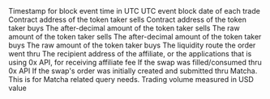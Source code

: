 <ParamField path="contract_address">

</ParamField>
<ParamField path="block_time">
Timestamp for block event time in UTC
</ParamField>
<ParamField path="block_date">
UTC event block date of each trade
</ParamField>
<ParamField path="taker_token">
Contract address of the token taker sells
</ParamField>
<ParamField path="maker_token">
Contract address of the token taker buys
</ParamField>
<ParamField path="taker_token_amount">
The after-decimal amount of the token taker sells
</ParamField>
<ParamField path="taker_token_amount_raw">
The raw amount of the token taker sells
</ParamField>
<ParamField path="maker_token_amount">
The after-decimal amount of the token taker buys
</ParamField>
<ParamField path="maker_token_amount_raw">
The raw amount of the token taker buys
</ParamField>
<ParamField path="type">
The liquidity route the order went thru
</ParamField>
<ParamField path="affiliate_address">
The recipient address of the affiliate, or the applications that is using 0x API, for receiving affiliate fee
</ParamField>
<ParamField path="swap_flag">
If the swap was filled/consumed thru 0x API
</ParamField>
<ParamField path="matcha_limit_order_flag">
If the swap&#x27;s order was initially created and submitted thru Matcha. This is for Matcha related query needs.
</ParamField>
<ParamField path="volume_usd">
Trading volume measured in USD value
</ParamField>
